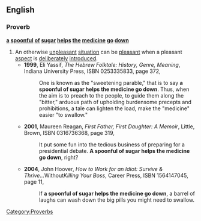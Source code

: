 ==English==
===Proverb===
'''[[a]] [[spoonful]] [[of]] [[sugar]] [[helps]] [[the]] [[medicine]] [[go]] [[down]]'''
#An otherwise [[unpleasant]] [[situation]] can be [[pleasant]] when a pleasant [[aspect]] is [[deliberately]] [[introduced]].
#*'''1999''', Eli Yassif, ''The Hebrew Folktale: History, Genre, Meaning'', Indiana University Press, ISBN 0253335833, page 372,
#*:One is known as the "sweetening parable," that is to say '''a spoonful of sugar helps the medicine go down'''. Thus, when the aim is to preach to the people, to guide them along the "bitter," arduous path of upholding burdensome precepts and prohibitions, a tale can lighten the load, make the "medicine" easier "to swallow."
#*'''2001''', Maureen Reagan, ''First Father, First Daughter: A Memoir'', Little, Brown, ISBN 0316736368, page 319,
#*:It put some fun into the tedious business of preparing for a presidential debate. '''A spoonful of sugar helps the medicine go down''', right?
#*'''2004''', John Hoover, ''How to Work for an Idiot: Survive & Thrive... ''Without'' Killing Your Boss'', Career Press, ISBN 1564147045, page 11,
#*:If '''a spoonful of sugar helps the medicine go down''', a barrel of laughs can wash down the big pills you might need to swallow.

[[Category:Proverbs]]